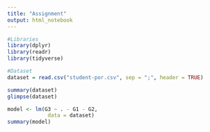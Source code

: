 ```yaml
---
title: "Assignment"
output: html_notebook
---
```



```r
#Libraries
library(dplyr)
library(readr)
library(tidyverse)

#Dataset
dataset = read.csv("student-por.csv", sep = ";", header = TRUE)

```
```r
summary(dataset)
glimpse(dataset)

```
```r

model <- lm(G3 ~ . - G1 - G2,
             data = dataset)
summary(model)
```


